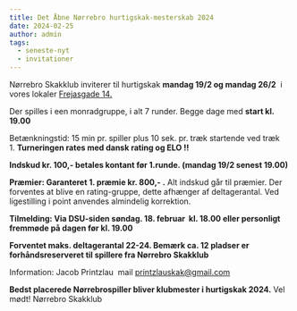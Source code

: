 ```yaml
---
title: Det Åbne Nørrebro hurtigskak-mesterskab 2024
date: 2024-02-25
author: admin
tags:
  - seneste-nyt
  - invitationer
---
```

Nørrebro Skakklub inviterer til hurtigskak **mandag 19/2 og mandag 26/2**  i vores lokaler [Frejasgade 14.](https://www.google.com/maps/search/Frejasgade+14+Kbh.N?entry=gmail&source=g)


Der spilles i een monradgruppe, i alt 7 runder. Begge dage med **start kl. 19.00**

Betænkningstid: 15 min pr. spiller plus 10 sek. pr. træk startende ved træk 1. **Turneringen rates med dansk rating og ELO !!**

**Indskud kr. 100,- betales kontant før 1.runde. (mandag 19/2 senest 19.00)** 

**Præmier: Garanteret 1. præmie kr. 800,- .** Alt indskud går til præmier. Der forventes at blive en rating-gruppe, dette afhænger af deltagerantal. Ved ligestilling i point anvendes almindelig korrektion.

**Tilmelding: Via DSU-siden søndag. 18. februar  kl. 18.00 eller personligt fremmøde på dagen før kl. 19.00** 

**Forventet maks. deltagerantal 22-24. Bemærk ca. 12 pladser er forhåndsreserveret til spillere fra Nørrebro Skakklub**

Information: Jacob Printzlau  mail [printzlauskak@gmail.com](mailto:printzlauskak@gmail.com)


**Bedst placerede Nørrebrospiller bliver klubmester i hurtigskak 2024.**
Vel mødt!
Nørrebro Skakklub
